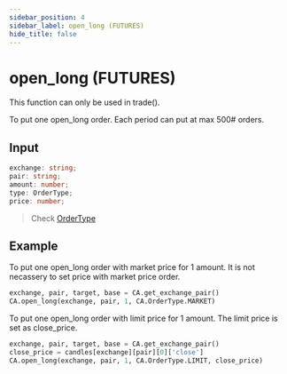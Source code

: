 ```yaml
---
sidebar_position: 4
sidebar_label: open_long (FUTURES)
hide_title: false
---
```



# open_long (FUTURES)

<Highlight color="#ffba00"> This function can only be used in trade(). </Highlight>

To put one open_long order. Each period can put at max 500# orders.

## Input

```typescript
exchange: string;
pair: string;
amount: number;
type: OrderType;
price: number;
```

> Check [OrderType](/docs/developer/api/python/ca-objects/order-type)

## Example

To put one open_long order with market price for 1 amount. It is not necassery to set price with market price order.

```python
exchange, pair, target, base = CA.get_exchange_pair()
CA.open_long(exchange, pair, 1, CA.OrderType.MARKET)
```

To put one open_long order with limit price for 1 amount. The limit price is set as close_price.

```python
exchange, pair, target, base = CA.get_exchange_pair()
close_price = candles[exchange][pair][0]['close']
CA.open_long(exchange, pair, 1, CA.OrderType.LIMIT, close_price)
```
